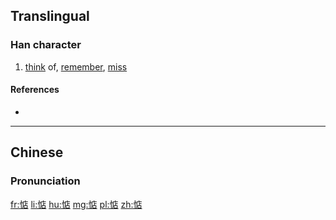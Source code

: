 ==Translingual==

===Han character===
{{Han char|rn=61|rad=心|as=08|sn=11|four=9006<sub>1</sub>|canj=心戈卜口 (PIYR)|ids=⿰[[忄]][[店]]}}

# [[think]] of, [[remember]], [[miss]]

====References====
* {{Han ref|kx=0392.181|dkj=10847|hdz=42318.050|uh=60E6|ud=24806|bh=B17D|bd=45437}}

----

==Chinese==
{{zh-hanzi-box|[[惦]]}}

===Pronunciation===
{{zh-pron
|m=diàn
|c=dim3
|mc=
|oc=
|cat=v
}}

[[fr:惦]]
[[li:惦]]
[[hu:惦]]
[[mg:惦]]
[[pl:惦]]
[[zh:惦]]